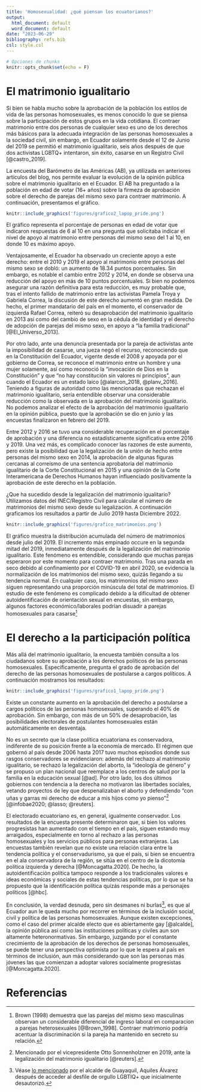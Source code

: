 ```yaml
---
title: 'Homosexualidad: ¿qué piensan los ecuatorianos?'
output:
  html_document: default
  word_document: default
date: "2023-06-29"
bibliography: refs.bib
csl: style.csl
---
```


```r
# Opciones de chunks
knitr::opts_chunk$set(echo = F)
```

# El matrimonio igualitario

Si bien se habla mucho sobre la aprobación de la población los estilos de vida de las personas homosexuales, es menos conocido lo que se piensa sobre la participación de estos grupos en la vida cotidiana. El contraer matrimonio entre dos personas de cualquier sexo es uno de los derechos más básicos para la adecuada integración de las personas homosexuales a la sociedad civil, sin embargo, en Ecuador solamente desde el 12 de Junio del 2019 se permitió el matrimonio igualitario, seis años después de que dos activistas LGBTQ+ intentaron, sin éxito, casarse en un Registro Civil [@castro_2019]. 

La encuesta del Barómetro de las Américas (AB), ya utilizada en anteriores artículos del blog, nos permite evaluar la evolución de la opinión pública sobre el matrimonio igualitario en el Ecuador. El AB ha preguntado a la población en edad de votar (16+ años) sobre la firmeza de aprobación sobre el derecho de parejas del mismo sexo para contraer matrimonio. A continuación, presentamos el gráfico. 

```r
knitr::include_graphics('figures/grafico2_lapop_pride.png')
```

El gráfico representa el porcentaje de personas en edad de votar que indicaron respuestas de 6 al 10 en una pregunta que solicitaba indicar el nivel de apoyo al matrimonio entre personas del mismo sexo del 1 al 10, en donde 10 es máximo apoyo. 

Ventajosamente, el Ecuador ha observado un creciente apoyo a este derecho: entre el 2010 y 2019 el apoyo al matrimonio entre personas del mismo sexo se dobló: un aumento de 18.34 puntos porcentuales. Sin embargo, es notable el cambio entre 2012 y 2014, en donde se observa una reducción del apoyo en más de 10 puntos porcentuales. Si bien no podemos asegurar una razón definitiva para esta reducción, es muy probable que, tras el intento fallido de matrimonio entre las activistas Pamela Troya y Gabriela Correa, la discusión de este derecho aumentó en gran medida. De hecho, el primer mandatario del país en el momento, el conservador de izquierda Rafael Correa, reiteró su desaprobación del matrimonio igualitario en 2013 así como del cambio de sexo en la cédula de identidad y el derecho de adopción de parejas del mismo sexo, en apoyo a "la familia tradicional" [@El_Universo_2013]. 

Por otro lado, ante una denuncia presentada por la pareja de activistas ante la imposibilidad de casarse, una jueza negó el recurso, reconociendo que en la Constitución del Ecuador, vigente desde el 2008 y apoyada por el gobierno de Correa, se reconoce el matrimonio entre un hombre y una mujer solamente, así como reconoció la "invocación de Dios en la Constitución" y que "no hay constitución sin valores ni principios", aun cuando el Ecuador es un estado laico [@alarcon_2018, @planv_2016]. Teniendo a figuras de autoridad como las mencionadas que rechazan el matrimonio igualitario, sería entendible observar una considerable reducción como la observada en la aprobación del matrimonio igualitario. No podemos analizar el efecto de la aprobación del matrimonio igualitario en la opinión pública, puesto que la aprobación se dio en junio y las encuestas finalizaron en febrero del 2019. 

Entre 2012 y 2016 se tuvo una considerable recuperación en el porcentaje de aprobación y una diferencia no estadísticamente significativa entre 2016 y 2019. Una vez más, es complicado conocer las razones de este aumento, pero existe la posibilidad que la legalización de la unión de hecho entre personas del mismo sexo en 2014, la aprobación de algunas figuras cercanas al correísmo de una sentencia aprobatoria del matrimonio igualitario de la Corte Constitucional en 2015 y una opinión de la Corte Interamericana de Derechos Humanos hayan influenciado positivamente la aprobación de este derecho en la población. 

¿Que ha sucedido desde la legalización del matrimonio igualitario? Utilizamos datos del INEC/Registro Civil para calcular el número de matrimonios del mismo sexo desde su legalización. A continuación graficamos los resultados a partir de Julio 2019 hasta Diciembre 2022.

```r
knitr::include_graphics('figures/grafico_matrimonios.png')
```

El gráfico muestra la distribución acumulada del número de matrimonios desde julio del 2019. El incremento más empinado occure en la segunda mitad del 2019, inmediatamente después de la legalización del matrimonio igualitario. Este fenómeno es entendible, considerando que muchas parejas esperaron por este momento para contraer matrimonio. Tras una parada en seco debido al confinamiento por el COVID-19 en abril 2020, se evidencia la normalización de los matrimonios del mismo sexo, quizás llegando a su tendencia normal. En cualquier caso, los matrimonios del mismo sexo siguen representando una proporción minúscula del total de matrimonios. El estudio de este fenómeno es complicado debido a la dificultad de obtener autoidentificación de orientación sexual en encuestas, sin embargo, algunos factores económico/laborales podrían disuadir a parejas homosexuales para casarse^[Brown (1998) demuestra que las parejas del mismo sexo masculinas observan un considerable diferencial de ingreso laboral en comparacion a parejas heterosexuales [@Brown_1998]. Contraer matrimonio podría acentuar la discriminación si la pareja ha mantenido en secreto su relación.]

# El derecho a la participación política

Más allá del matrimonio igualitario, la encuesta también consulta a los ciudadanos sobre su aprobación a los derechos políticos de las personas homosexuales. Específicamente, pregunta el grado de aprobación del derecho de las personas homosexuales de postularse a cargos políticos. A continuación mostramos los resultados:

```r
knitr::include_graphics('figures/grafico1_lapop_pride.png')
```

Existe un constante aumento en la aprobación del derecho a postularse a cargos políticos de las personas homosexuales, superando el 40% de aprobación. Sin embargo, con más de un 50% de desaprobación, las posibilidades electorales de postulantes homosexuales están automáticamente en desventaja. 

No es un secreto que la clase política ecuatoriana es conservadora, indiferente de su posición frente a la economía de mercado. El régimen que gobernó al país desde 2006 hasta 2017 tuvo muchos episodios donde sus rasgos conservadores se evidenciaron: además del rechazo al matrimonio igualitario, se rechazó la legalización del aborto, la "ideología de género" y se propuso un plan nacional que reemplace a los centros de salud por la familia en la educación sexual [@ad]. Por otro lado, los dos últimos gobiernos con tendencia a la derecha no motivaron las libertades sociales, vetando proyectos de ley que despenalizaban el aborto y defendiendo "con uñas y garras mi derecho de educar a mis hijos como yo pienso"^[Mencionado por el vicepresidente Otto Sonnenholzner en 2019, ante la legalización del matrimonio igualitario [@reuters].] [@infobae2020; @lasso; @reuters].

El electorado ecuatoriano es, en general, igualmente conservador. Los resultados de la encuesta presente determinaron que, si bien los valores progresistas han aumentado con el tiempo en el país, siguen estando muy arraigados, especialmente en torno al rechazo a las personas homosexuales y los servicios públicos para personas extranjeras. Las encuestas también revelan que no existe una relación clara entre la tendencia política y el conservadurismo, ya que el país, si bien se encuentra en el ala conservadora de la región, se sitúa en el centro de la dicotomía política izquierda y derecha [@Moncagatta.2020]. De hecho, la autoidentificación política tampoco responde a los tradicionales valores e ideas económicas y sociales de estas tendencias políticas, por lo que se ha propuesto que la identificación política quizás responde más a personajes políticos [@hbc].

En conclusión, la verdad desnuda, pero sin desmanes ni burlas^[Véase [lo mencionado](https://www.eluniverso.com/noticias/informes/no-desmanes-no-desnudos-ni-burlas-dijo-el-alcalde-aquiles-alvarez-tras-acuerdo-con-colectivo-lgbtiq-para-que-lmarcha-del-orgullo-se-realice-en-el-centro-de-guayaquil-nota/) por el alcalde de Guayaquil, Aquiles Álvarez después de acceder al desfile de orgullo LGBTIQ+ que inicialmente desautorizó.], es que al Ecuador aun le queda mucho por recorrer en términos de la inclusión social, civil y política de las personas homosexuales. Aunque existen excepciones, como el caso del primer alcalde electo que es abiertamente gay [@alcalde], la opinión pública así como las instituciones políticas y civiles aun son altamente heteronormativas. Sin embargo, juzgando por el constante crecimiento de la aprobación de los derechos de personas homosexuales, se puede tener una perspectiva optimista por lo que le espera al país en términos de inclusión, aun más considerando que son las personas más jóvenes las que comienzan a adoptar valores socialmente progresistas [@Moncagatta.2020].

# Referencias
